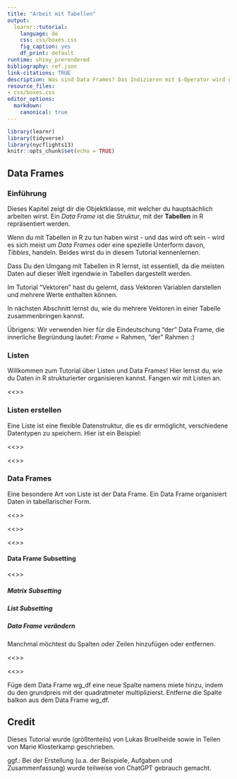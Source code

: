 ```yaml
---
title: "Arbeit mit Tabellen"
output:
  learnr::tutorial:
    language: de
    css: css/boxes.css
    fig_caption: yes
    df_print: default
runtime: shiny_prerendered
bibliography: ref.json
link-citations: TRUE
description: Was sind Data Frames? Das Indizieren mit $-Operator wird geübt. 
resource_files:
- css/boxes.css
editor_options:
  markdown:
    canonical: true
---
```


```r
library(learnr)
library(tidyverse)
library(nycflights13)
knitr::opts_chunk$set(echo = TRUE)
```

## Data Frames {data-progressive="TRUE"}

### Einführung

Dieses Kapitel zeigt dir die Objektklasse, mit welcher du hauptsächlich arbeiten wirst. Ein *Data Frame* ist die Struktur, mit der **Tabellen** in R repräsentiert werden.

Wenn du mit Tabellen in R zu tun haben wirst - und das wird oft sein - wird es sich meist um *Data Frames* oder eine spezielle Unterform davon, *Tibbles*, handeln. Beides wirst du in diesem Tutorial kennenlernen.

Dass Du den Umgang mit Tabellen in R lernst, ist essentiell, da die meisten Daten auf dieser Welt irgendwie in Tabellen dargestellt werden.

Im Tutorial "Vektoren" hast du gelernt, dass Vektoren Variablen darstellen und mehrere Werte enthalten können.

In nächsten Abschnitt lernst du, wie du mehrere Vektoren in einer Tabelle zusammenbringen kannst.

::: blau-nb
Übrigens: Wir verwenden hier für die Eindeutschung "der" Data Frame, die innerliche Begründung lautet: *Frame* = Rahmen, "der" Rahmen :)
:::

### Listen

Willkommen zum Tutorial über Listen und Data Frames! Hier lernst du, wie du Daten in R strukturierter organisieren kannst. Fangen wir mit Listen an.

\<\<<Erklärung anfügen>\>\>

### Listen erstellen

Eine Liste ist eine flexible Datenstruktur, die es dir ermöglicht, verschiedene Datentypen zu speichern. Hier ist ein Beispiel:

\<\<<Beispiel anfügen>\>\>

\<\<<Aufgabe anfügen>\>\>

### Data Frames

Eine besondere Art von Liste ist der Data Frame. Ein Data Frame organisiert Daten in tabellarischer Form.

\<\<<Erklärung anfügen>\>\>

\<\<<Beispiel anfügen>\>\>

\<\<<Aufgabe anfügen>\>\>

#### Data Frame Subsetting

\<\<<Erklärung anfügen>\>\>

##### Matrix Subsetting

##### List Subsetting

##### Data Frame verändern

Manchmal möchtest du Spalten oder Zeilen hinzufügen oder entfernen.

\<\<<Erklärung anfügen>\>\>

\<\<<Beispiel anfügen>\>\>

::: aufgabe
Füge dem Data Frame wg_df eine neue Spalte namens miete hinzu, indem du den grundpreis mit der quadratmeter multiplizierst. Entferne die Spalte balkon aus dem Data Frame wg_df.
:::

## Credit

<!-- vielleicht in diese Richtung? -->

Dieses Tutorial wurde (größtenteils) von Lukas Bruelheide sowie in Teilen von Marie Klosterkamp geschrieben.

ggf.: Bei der Erstellung (u.a. der Beispiele, Aufgaben und Zusammenfassung) wurde teilweise von ChatGPT gebrauch gemacht.
